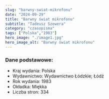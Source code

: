 ```yaml
---
slug: "barwny-swiat-mikrofonu"
date: "2024-09-29"
title: "Barwny świat mikrofonu"
subtitle: "Tadeusz Szewera"
category: "czasopisma"
tags: ["Polska","1983"]
hero_image: "./image1.jpg"
hero_image_alt: "Barwny świat mikrofonu"
---
```


### Dane podstawowe:

- Kraj wydania: Polska
- Wydawnictwo: Wydawnictwo Łódzkie; Łódź
- Rok wydania: 1983
- Okładka: Miękka
- Liczba stron: 334
